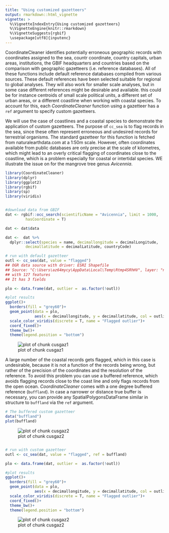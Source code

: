 ```yaml
---
title: "Using customized gazetteers"
output: rmarkdown::html_vignette
vignette: >
  %\VignetteIndexEntry{Using customized gazetteers}
  %\VignetteEngine{knitr::rmarkdown}
  %\VignetteSuggests{rgbif}
  \usepackage[utf8]{inputenc}
---
```





CoordinateCleaner identifies potentially erroneous geographic records with coordinates assigned to the sea, countr coordinate, country capitals, urban areas, institutions, the GBIF headquarters and countries based on the comparison with geographic gazetteers (i.e. reference databases). All of these functions include default reference databases compiled from various sources. These default references have been selected suitable for regional to global analyses. They will also work for smaller scale analyses, but in some case different references might be desirable and available. this could be for instance centroids of small scale political units, a different set of urban areas, or a different coastline when working with coastal species. To account for this, each *CoordinateCleaner* function using a gazetteer has a `ref` argument to specify custom gazetteers.

We will use the case of coastlines and a coastal species to demonstrate the application of custom gazetteers. The purpose of `cc_sea` is to flag records in the sea, since these often represent erroneous and undesired records for terrestrial organisms. The standard gazetteer for this function is fetched from naturalearthdata.com at a 1:50m scale. However, often coordinates available from public databases are only precise at the scale of kilometres, which might lead to an overly critical flagging of coordinates close to the coastline, which is a problem especially for coastal or intertidal species. WE illustrate the issue on for the mangrove tree genus *Avicennia*.


```r
library(CoordinateCleaner)
library(dplyr)
library(ggplot2)
library(rgbif)
library(sp)
library(viridis)


#download data from GBIF
dat <- rgbif::occ_search(scientificName = "Avicennia", limit = 1000,
         hasCoordinate = T)

dat <- dat$data

dat <-  dat %>% 
  dplyr::select(species = name, decimallongitude = decimalLongitude, 
         decimallatitude = decimalLatitude, countryCode)

# run with default gazetteer
outl <- cc_sea(dat, value = "flagged")
## OGR data source with driver: ESRI Shapefile 
## Source: "C:\Users\az64mycy\AppData\Local\Temp\Rtmp4SRhHV", layer: "ne_110m_land"
## with 127 features
## It has 3 fields

plo <- data.frame(dat, outlier =  as.factor(!outl))

#plot results
ggplot()+
  borders(fill = "grey60")+
  geom_point(data = plo, 
             aes(x = decimallongitude, y = decimallatitude, col = outlier))+
  scale_color_viridis(discrete = T, name = "Flagged outlier")+
  coord_fixed()+
  theme_bw()+
  theme(legend.position = "bottom")
```

![plot of chunk cusgaz1](cusgaz-cusgaz1-1.png)

A large number of the coastal records gets flagged, which in this case is undesirable, because it is not a function of the records being wrong, but rather of the precision of the coordinates and the resolution of the reference. To avoid this problem you can use a buffered reference, which avoids flagging records close to the coast line and only flags records from the open ocean. *CoordinateCleaner* comes with a one degree buffered reference (`buffland`). In case a narrower or distance true buffer is necessary, you can provide any SpatialPolygonsDataFrame similar in structure to `buffland` via the `ref` argument.


```r
# The buffered custom gazetteer
data("buffland")
plot(buffland)
```

![plot of chunk cusgaz2](cusgaz-cusgaz2-1.png)

```r

# run with custom gazetteer
outl <- cc_sea(dat, value = "flagged", ref = buffland)

plo <- data.frame(dat, outlier =  as.factor(!outl))

#plot results
ggplot()+
  borders(fill = "grey60")+
  geom_point(data = plo, 
             aes(x = decimallongitude, y = decimallatitude, col = outlier))+
  scale_color_viridis(discrete = T, name = "Flagged outlier")+
  coord_fixed()+
  theme_bw()+
  theme(legend.position = "bottom")
```

![plot of chunk cusgaz2](cusgaz-cusgaz2-2.png)

